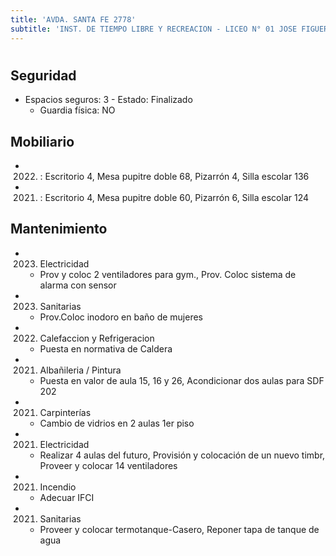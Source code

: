 ```yaml
---
title: 'AVDA. SANTA FE 2778'
subtitle: 'INST. DE TIEMPO LIBRE Y RECREACION - LICEO N° 01 JOSE FIGUEROA ALCORTA'
---
```


#


## Seguridad

*  Espacios seguros: 3 - Estado: Finalizado 
    + Guardia física: NO





## Mobiliario

*  (2022) : Escritorio 4, Mesa pupitre doble 68, Pizarrón 4, Silla escolar 136 

*  (2021) : Escritorio 4, Mesa pupitre doble 60, Pizarrón 6, Silla escolar 124 





## Mantenimiento

*  (2023) Electricidad 
    + Prov y coloc 2 ventiladores para gym., Prov. Coloc sistema de alarma con sensor

*  (2023) Sanitarias 
    + Prov.Coloc inodoro en baño de mujeres

*  (2022) Calefaccion y Refrigeracion 
    + Puesta en normativa de Caldera

*  (2021) Albañileria / Pintura 
    + Puesta en valor de aula 15, 16 y 26, Acondicionar dos aulas para SDF 202

*  (2021) Carpinterías 
    + Cambio de vidrios en 2 aulas 1er piso

*  (2021) Electricidad 
    + Realizar 4 aulas del futuro, Provisión y colocación de un nuevo timbr, Proveer y colocar 14 ventiladores

*  (2021) Incendio 
    + Adecuar IFCI

*  (2021) Sanitarias 
    + Proveer y colocar termotanque-Casero, Reponer tapa de tanque de agua



